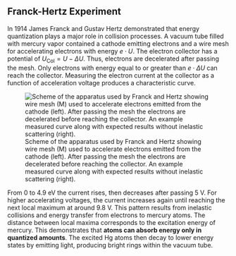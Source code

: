 ## Franck-Hertz Experiment

In 1914 James Franck and Gustav Hertz demonstrated that energy quantization plays a major role in collision processes. A vacuum tube filled with mercury vapor contained a cathode emitting electrons and a wire mesh for accelerating electrons with energy $e \cdot U$. The electron collector has a potential of $U_{\mathrm{Col}} = U -\Delta U$. Thus, electrons are decelerated after passing the mesh. Only electrons with energy equal to or greater than $e \cdot \Delta U$ can reach the collector. Measuring the electron current at the collector as a function of acceleration voltage produces a characteristic curve.

![Scheme of the apparatus used by Franck and Hertz showing wire mesh (M) used to accelerate electrons emitted from the cathode (left). After passing the mesh the electrons are decelerated before reaching the collector. An example measured curve along with expected results without inelastic scattering (right).](img/Lecture19_franck_hertz.png)

From 0 to 4.9 eV the current rises, then decreases after passing 5 V. For higher accelerating voltages, the current increases again until reaching the next local maximum at around 9.8 V. This pattern results from inelastic collisions and energy transfer from electrons to mercury atoms. The distance between local maxima corresponds to the excitation energy of mercury. This demonstrates that **atoms can absorb energy only in quantized amounts**. The excited Hg atoms then decay to lower energy states by emitting light, producing bright rings within the vacuum tube.
